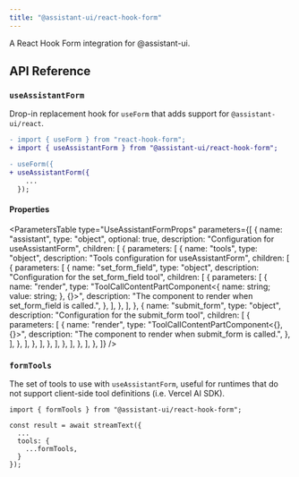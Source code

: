 ```yaml
---
title: "@assistant-ui/react-hook-form"
---
```


A React Hook Form integration for @assistant-ui.


## API Reference

### `useAssistantForm`

Drop-in replacement hook for `useForm` that adds support for `@assistant-ui/react`.

```diff
- import { useForm } from "react-hook-form";
+ import { useAssistantForm } from "@assistant-ui/react-hook-form";

- useForm({
+ useAssistantForm({
    ...
  });
```

#### Properties

<ParametersTable
  type="UseAssistantFormProps"
  parameters={[
    {
      name: "assistant",
      type: "object",
      optional: true,
      description: "Configuration for useAssistantForm",
      children: [
        {
          parameters: [
            {
              name: "tools",
              type: "object",
              description: "Tools configuration for useAssistantForm",
              children: [
                {
                  parameters: [
                    {
                      name: "set_form_field",
                      type: "object",
                      description: "Configuration for the set_form_field tool",
                      children: [
                        {
                          parameters: [
                            {
                              name: "render",
                              type: "ToolCallContentPartComponent<{ name: string; value: string; }, {}>",
                              description:
                                "The component to render when set_form_field is called.",
                            },
                          ],
                        },
                      ],
                    },
                    {
                      name: "submit_form",
                      type: "object",
                      description: "Configuration for the submit_form tool",
                      children: [
                        {
                          parameters: [
                            {
                              name: "render",
                              type: "ToolCallContentPartComponent<{}, {}>",
                              description:
                                "The component to render when submit_form is called.",
                            },
                          ],
                        },
                      ],
                    },
                  ],
                },
              ],
            },
          ],
        },
      ],
    },
  ]}
/>

### `formTools`

The set of tools to use with `useAssistantForm`, useful for runtimes that do not support client-side tool definitions (i.e. Vercel AI SDK).

```tsx {1, 5-7}
import { formTools } from "@assistant-ui/react-hook-form";

const result = await streamText({
  ...
  tools: {
    ...formTools,
  }
});
```
